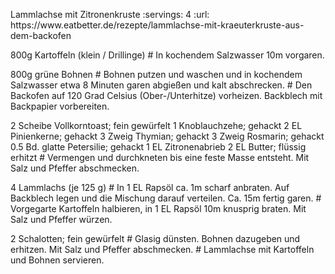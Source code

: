 Lammlachse mit Zitronenkruste
:servings: 4
:url: https://www.eatbetter.de/rezepte/lammlachse-mit-kraeuterkruste-aus-dem-backofen

800g Kartoffeln (klein / Drillinge)
# In kochendem Salzwasser 10m vorgaren.

800g grüne Bohnen
# Bohnen putzen und waschen und in kochendem Salzwasser etwa 8 Minuten garen abgießen und kalt abschrecken.
# Den Backofen auf 120 Grad Celsius (Ober-/Unterhitze) vorheizen. Backblech mit Backpapier vorbereiten.

2 Scheibe Vollkorntoast; fein gewürfelt
1 Knoblauchzehe; gehackt
2 EL Pinienkerne; gehackt
3 Zweig Thymian; gehackt
3 Zweig Rosmarin; gehackt
0.5 Bd. glatte Petersilie; gehackt
1 EL Zitronenabrieb
2 EL Butter; flüssig erhitzt
# Vermengen und durchkneten bis eine feste Masse entsteht. Mit Salz und Pfeffer abschmecken. 

4 Lammlachs (je 125 g)
# In 1 EL Rapsöl ca. 1m scharf anbraten. Auf Backblech legen und die Mischung darauf verteilen. Ca. 15m fertig garen.
# Vorgegarte Kartoffeln halbieren, in 1 EL Rapsöl 10m knusprig braten. Mit Salz und Pfeffer würzen.

2 Schalotten; fein gewürfelt
# Glasig dünsten. Bohnen dazugeben und erhitzen. Mit Salz und Pfeffer abschmecken.
# Lammlachse mit Kartoffeln und Bohnen servieren.
